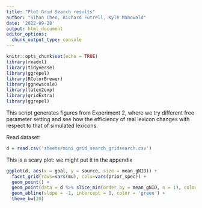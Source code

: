 ```yaml
---
title: "Plot Grid Search results"
author: "Sihan Chen, Richard Futrell, Kyle Mahowald"
date: '2022-09-28'
output: html_document
editor_options: 
  chunk_output_type: console
---
```


```r
knitr::opts_chunk$set(echo = TRUE)
library(readxl)
library(tidyverse)
library(ggrepel)
library(RColorBrewer)
library(ggnewscale)
library(latex2exp)
library(gridExtra)
library(ggrepel)
```

This script generates figures from Experiment 2, where we try different free parameter setting and see how the efficiency of real lexicon changes with respect to that of simulated lexicons.


Read dataset: 
```r
d = read.csv('sheets/mini_grid_search_gridsearch.csv')

```

This is a scary plot: we might put it in the appendix

```r
ggplot(d, aes(x = goal, y = source, size = mean_gNID)) +
  facet_grid(rows=vars(mu), cols=vars(prior_spec)) +
  geom_point() +
  geom_point(data = d %>% slice_min(order_by = mean_gNID, n = 1), color = 'red') +
  geom_abline(slope = -1, intercept = 0, color = 'green') +
  theme_bw(20)

```